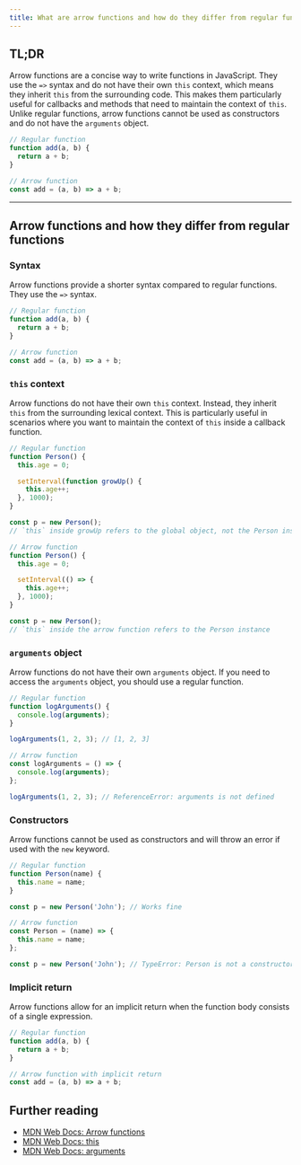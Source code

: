 ```yaml
---
title: What are arrow functions and how do they differ from regular functions?
---
```


## TL;DR

Arrow functions are a concise way to write functions in JavaScript. They use the `=>` syntax and do not have their own `this` context, which means they inherit `this` from the surrounding code. This makes them particularly useful for callbacks and methods that need to maintain the context of `this`. Unlike regular functions, arrow functions cannot be used as constructors and do not have the `arguments` object.

```js
// Regular function
function add(a, b) {
  return a + b;
}

// Arrow function
const add = (a, b) => a + b;
```

---

## Arrow functions and how they differ from regular functions

### Syntax

Arrow functions provide a shorter syntax compared to regular functions. They use the `=>` syntax.

```js
// Regular function
function add(a, b) {
  return a + b;
}

// Arrow function
const add = (a, b) => a + b;
```

### `this` context

Arrow functions do not have their own `this` context. Instead, they inherit `this` from the surrounding lexical context. This is particularly useful in scenarios where you want to maintain the context of `this` inside a callback function.

```js
// Regular function
function Person() {
  this.age = 0;

  setInterval(function growUp() {
    this.age++;
  }, 1000);
}

const p = new Person();
// `this` inside growUp refers to the global object, not the Person instance

// Arrow function
function Person() {
  this.age = 0;

  setInterval(() => {
    this.age++;
  }, 1000);
}

const p = new Person();
// `this` inside the arrow function refers to the Person instance
```

### `arguments` object

Arrow functions do not have their own `arguments` object. If you need to access the `arguments` object, you should use a regular function.

```js
// Regular function
function logArguments() {
  console.log(arguments);
}

logArguments(1, 2, 3); // [1, 2, 3]

// Arrow function
const logArguments = () => {
  console.log(arguments);
};

logArguments(1, 2, 3); // ReferenceError: arguments is not defined
```

### Constructors

Arrow functions cannot be used as constructors and will throw an error if used with the `new` keyword.

```js
// Regular function
function Person(name) {
  this.name = name;
}

const p = new Person('John'); // Works fine

// Arrow function
const Person = (name) => {
  this.name = name;
};

const p = new Person('John'); // TypeError: Person is not a constructor
```

### Implicit return

Arrow functions allow for an implicit return when the function body consists of a single expression.

```js
// Regular function
function add(a, b) {
  return a + b;
}

// Arrow function with implicit return
const add = (a, b) => a + b;
```

## Further reading

- [MDN Web Docs: Arrow functions](https://developer.mozilla.org/en-US/docs/Web/JavaScript/Reference/Functions/Arrow_functions)
- [MDN Web Docs: this](https://developer.mozilla.org/en-US/docs/Web/JavaScript/Reference/Operators/this)
- [MDN Web Docs: arguments](https://developer.mozilla.org/en-US/docs/Web/JavaScript/Reference/Functions/arguments)

